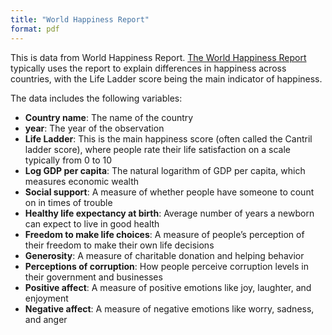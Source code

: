 ```yaml
---
title: "World Happiness Report"
format: pdf
---
```


This is data from World Happiness Report.
[The World Happiness Report](https://worldhappiness.report/) typically uses the report to explain differences in happiness across countries, with the Life Ladder score being the main indicator of happiness.

The data includes the following variables:

- **Country name**: The name of the country
- **year**: The year of the observation
- **Life Ladder**: This is the main happiness score (often called the Cantril ladder score), where people rate their life satisfaction on a scale typically from 0 to 10
- **Log GDP per capita**: The natural logarithm of GDP per capita, which measures economic wealth
- **Social support**: A measure of whether people have someone to count on in times of trouble
- **Healthy life expectancy at birth**: Average number of years a newborn can expect to live in good health
- **Freedom to make life choices**: A measure of people's perception of their freedom to make their own life decisions
- **Generosity**: A measure of charitable donation and helping behavior
- **Perceptions of corruption**: How people perceive corruption levels in their government and businesses
- **Positive affect**: A measure of positive emotions like joy, laughter, and enjoyment
- **Negative affect**: A measure of negative emotions like worry, sadness, and anger
